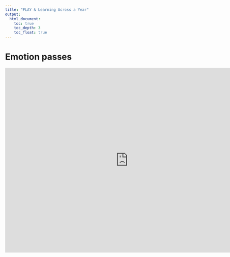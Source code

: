 ```yaml
---
title: "PLAY & Learning Across a Year"
output:
  html_document:
    toc: true
    toc_depth: 3
    toc_float: true
---
```


# Emotion passes

<p><iframe src="https://docs.google.com/document/d/e/2PACX-1vQp5PspRzVQeOpIDVVfH2PILheayc7G5iERwfX0d90-cVfnnHt4HlVvRteVejO7DpFGeIn7Q47j_HFc/pub?embedded=true"frameborder="0" width="800" height="600" allowfullscreen="true" mozallowfullscreen="true" webkitallowfullscreen="true"></iframe></p>
